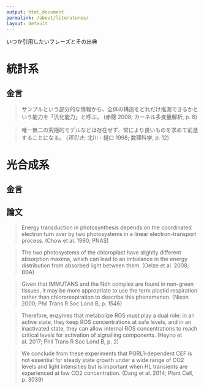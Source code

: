 ```yaml
---
output: html_document
permalink: /about/literatures/
layout: default
---
```


いつか引用したいフレーズとその出典

# 統計系

## 金言

> サンプルという部分的な情報から、全体の構造をどれだけ推測できるかという能力を「汎化能力」と呼ぶ。
> (赤穂 2008; カーネル多変量解析, p. 8)

> 唯一無二の究極的モデルなどは存在せず、常により良いものを求めて前進することになる。
> (*孫引き*; 北川・樋口 1998; 数理科学, p. 12)


# 光合成系

## 金言


## 論文

> Energy transduction in photosynthesis depends on the coordinated electron turn over by two photosystems in a linear electron-transport process.
> (Chow et al. 1990; PNAS)

> The two photosystems of the chloroplast have slightly different absorption maxima, which can lead to an imbalance in the energy distribution from absorbed light between them.
> (Oelze et al. 2008; BBA)

> Given that IMMUTANS and the Ndh complex are found in non-green tissues, it may be more appropriate to use the term plastid respiration rather than chlororespiration to describe this phenomenon.
> (Nixon 2000; Phil Trans R Soc Lond B, p. 1546)

> Therefore, enzymes that metabolize ROS must play a dual role: in an active state, they keep ROS concentrations at safe levels, and in an inactivated state, they can allow internal ROS concentrations to reach critical levels for activation of signalling components.
> (Heyno et al. 2017; Phil Trans R Soc Lond B, p. 2)

> We conclude from these experiments that PGRL1-dependent CEF is not essential for steady state growth under a wide range of CO2 levels and light intensities but is important when HL transients are experienced at low CO2 concentration.
> (Dang et al. 2014; Plant Cell, p. 3039)